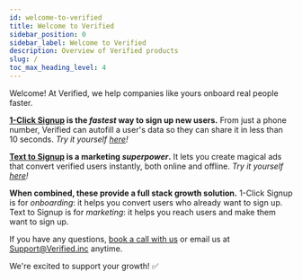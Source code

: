 ```yaml
---
id: welcome-to-verified
title: Welcome to Verified
sidebar_position: 0
sidebar_label: Welcome to Verified
description: Overview of Verified products
slug: /
toc_max_heading_level: 4
---
```




Welcome! At Verified, we help companies like yours onboard real people faster. 

**[1-Click Signup](/1-click-signup) is the _fastest_ way to sign up new users.** From just a phone number, Verified can autofill a user's data so they can share it in less than 10 seconds. _Try it yourself [here](https://1-click.demo.verified.inc/register?product=1ClickSignup)!_

**[Text to Signup](/text-to-signup) is a marketing _superpower_.** It lets you create magical ads that convert verified users instantly, both online and offline. _Try it yourself [here](https://1-click.demo.verified.inc/register?product=TextToSignup)!_

**When combined, these provide a full stack growth solution.** 1-Click Signup is for _onboarding_: it helps you convert users who already want to sign up. Text to Signup is for _marketing_: it helps you reach users and make them want to sign up.

If you have any questions, [book a call with us](https://calendly.com/verified-inc/intro-with-verified) or email us at Support@Verified.inc anytime. 

We're excited to support your growth! ✅